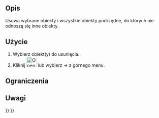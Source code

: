 <languages/>

{{Docnav/pl
|[[OpenSCAD_ReplaceObject/pl|Zamień obiekt]]
|[[OpenSCAD_RefineShapeFeature/pl|Udoskonal kształt cechy]]
|[[OpenSCAD_Workbench/pl|środowisko pracy OpenSCAD]]
|IconL=OpenSCAD_ReplaceObject.svg
|IconR=OpenSCAD_RefineShapeFeature.svg
|IconC=Workbench_OpenSCAD.svg
}}

{{GuiCommand/pl
|Name=OpenSCAD RemoveSubtree
|Name/pl=OpenSCAD: Usuń gałąź drzewa‏‎
|MenuLocation=OpenSCAD → Usuń gałąź drzewa
|Workbenches=[[OpenSCAD_Workbench/pl|OpenSCAD]]
}}

<span id="Description"></span>
==Opis== 

Usuwa wybrane obiekty i wszystkie obiekty podrzędne, do których nie odnoszą się inne obiekty.

<span id="Usage"></span>
==Użycie== 

# Wybierz obiekt(y) do usunięcia.
# Kliknij [[Image:OpenSCAD_RemoveSubtree.svg|32px]] lub wybierz {{KEY|OpenSCAD}} → {{KEY|[[Image:OpenSCAD_RemoveSubtree.svg|32px]] Usuń gałąź drzewa}} z górnego menu.

<span id="Limitations"></span>
==Ograniczenia==


<span id="Notes"></span>
==Uwagi==


{{Docnav/pl
|[[OpenSCAD_ReplaceObject/pl|Zamień obiekt]]
|[[OpenSCAD_RefineShapeFeature/pl|Udoskonal kształt cechy]]
|[[OpenSCAD_Workbench/pl|środowisko pracy OpenSCAD]]
|IconL=OpenSCAD_ReplaceObject.svg
|IconR=OpenSCAD_RefineShapeFeature.svg
|IconC=Workbench_OpenSCAD.svg
}}

{{OpenSCAD_Tools_navi{{#translation:}}}}
{{Userdocnavi{{#translation:}}}}